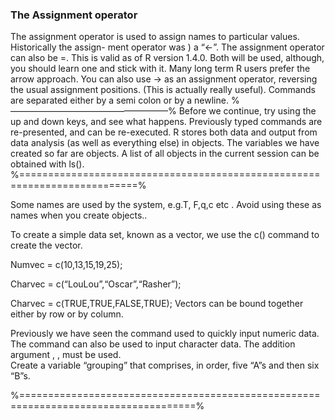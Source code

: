 
### The Assignment operator
The assignment operator is used to assign names to particular values. Historically the assign-
ment operator was ) a "<-". 
The assignment operator can also be =. This is valid as of R
version 1.4.0.
Both will be used, although, you should learn one and stick with it. Many long term R
users prefer the arrow approach. You can also use -> as an assignment operator, reversing the
usual assignment positions. (This is actually really useful). Commands are separated either by
a semi colon or by a newline.
\begin{framed}
\begin{verbatim}
> a <- 6
> b = 5
> a + b -> d
> # dont use "c" as a variable name.
> d
[1] 11
>e=7;f<-4  # two commands on one line.
\end{verbatim}
\end{framed}


%------------------------------------------------------%
Before we continue, try using the up and down keys, and see what happens. Previously
typed commands are re-presented, and can be re-executed.
R stores both data and output from data analysis (as well as everything else) in objects.
The variables we have created so far are objects. A list of all objects in the current session can
be obtained with ls().
%==========================================================================%
\subsection*{Reserved Words}
Some names are used by the system, e.g.T, F,q,c etc . Avoid using these as names when you create objects..

\subsection*{ The \texttt{c()} command}
To create a simple data set, known as a vector, we use the c() command to create the vector.
\begin{verbatim}
> Y=c(1,2,4,8,16 ) #create a data vector with specified elements
> Y
[1] 1 2 4 8 16
\end{verbatim}
\subsection*{ Vector of Numeric Values}
Numvec = c(10,13,15,19,25);

\subsection*{ Vector of Character Values}
Charvec = c("LouLou","Oscar","Rasher");


\subsection*{Vector of Logical Values}
Charvec = c(TRUE,TRUE,FALSE,TRUE);
Vectors can be bound together either by row or by column.
\begin{verbatim}
> X=1:3; Y=4:6
> cbind(X,Y)
X Y
[1,] 1 4
[2,] 2 5
[3,] 3 6
>
> rbind(X,Y)
[,1] [,2] [,3]
X 1 2 3
Y 4 5 6
\end{verbatim}


\subsection*{Using the \texttt{scan()} command to input character data}
Previously we have seen the \texttt{scan()} command used to quickly input numeric data. The command can also be used to input character data. The addition argument , \texttt{what=" "}, must be used.  
Create a variable “grouping” that comprises, in order,  five “A”s and then six “B”s.

\begin{verbatim}
# inputting character data

grouping = scan(what=" ")

# Enter values
# Hit return again when you have finished.

\end{verbatim}





\subsection*{Creating a Data Frame}
\begin{framed}
\begin{verbatim}
A <- data.frame(
         name=c("a","b","c"),
         ownership=c("Case 1","Case 1","Case 2"),
         listed.at=c("NSE",NA,"BSE"),
              # Firm "b" is unlisted.
         is.listed=c(TRUE,FALSE,TRUE),
              # R convention
              # boolean variables are named "is.something"
         x=c(2.2,3.3,4.4),
         date=as.Date(c("2004-04-04","2005-05-05","2006-06-06"))
         )
\end{verbatim}
\end{framed}
%====================================================================================%
